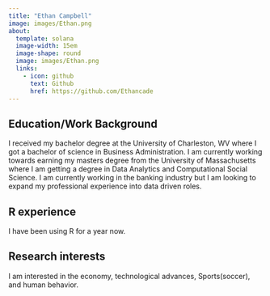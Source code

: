 ```yaml
---
title: "Ethan Campbell"
image: images/Ethan.png
about:
  template: solana
  image-width: 15em
  image-shape: round
  image: images/Ethan.png
  links:
    - icon: github
      text: Github
      href: https://github.com/Ethancade
---
```


## Education/Work Background

I received my bachelor degree at the University of Charleston, WV where I got a bachelor of science in Business Administration. I am currently working towards earning my masters degree from the University of Massachusetts where I am getting a degree in Data Analytics and Computational Social Science. I am currently working in the banking industry but I am looking to expand my professional experience into data driven roles. 

## R experience

I have been using R for a year now. 

## Research interests

I am interested in the economy, technological advances, Sports(soccer), and human behavior. 
